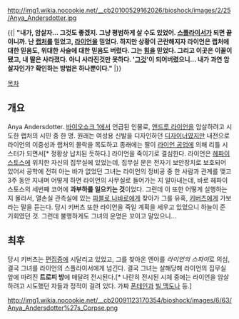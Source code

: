 http://img1.wikia.nocookie.net/__cb20100529162026/bioshock/images/2/25/Anya_Andersdotter.jpg

{{| '''"내가, 암살자... 그것도 좋겠지. 그냥 평범하게 살 수도 있었어. [[스플라이서]]가 되면 끝이니까. 난 [[랩처]]를 믿었고, [[앤드루 라이언|라이언]]을 믿었다. 하지만 상황이 곤란해지자 라이언은 랩처에 대한 믿음도, 위대한 사슬에 대한 믿음도 버렸다. 그는 [[힘]]을 믿었다. 그리고 이곳은 이꼴이 됐고, 내 딸은 사라졌다. 아니 사라진것만 못하다. '[[리틀 시스터|그것]]'이 되어버렸으니... 내가 과연 암살자인가? 확인하는 방법은 하나뿐이다."''' |}}

[[목차]]

== 개요 ==
Anya Andersdotter. [[바이오쇼크 1]]에서 언급된 인물로, [[앤드루 라이언]]을 암살하려고 시도한 랩처의 시민 중 한 명. 원래는 여성용 신발을 디자인하던 [[디자이너]]였지만 내전으로 라이언의 이중성과 랩처의 몰락을 목도하고 종래에는 딸이 [[라이언 공업]]에 의해 리틀 시스터가 되면서[* 정황상 납치된 듯하다.] 라이언을 죽이기로 결심한다. 라이언은 [[헤파이스토스]]에 위치한 자신의 집무실에 있었는데, 집무실 문은 전자기 보안장치로 보호되어 있어서 공학에 전혀 아는 바가 없었던 그녀는 라이언의 정비공 중 한 사람과 관계를 맺고 3주 동안 지내며 어떻게 하면 라이언의 사무실로 들어가는 지 알아내는데, 바로 헤파이스토스의 세번째 코어에 '''과부하를 일으키는 것'''이었다. 그런데 이 또한 어떻게 실행하는 지 몰라서, 열손실 관측실에 있는 [[파블로 나바로]]에게 찾아가 그를 유혹, [[키버츠]]에게 가보라는 말을 듣는다. 당시 키버츠 또한 라이언을 죽일 계획을 세우고 있었으니 하늘이 준 기회였던 것. 그런데 불행하게도 그녀의 운명은 꼬이고 말았으니...

== 최후 ==
당시 키버츠는 [[편집증]]에 시달리고 있었고, 그를 찾아온 엔야를 ''라이언의 스파이''로 의심, 결국 그녀를 라이언의 스플라이서에게 넘긴다. 결국 그녀는 살해당해 라이언의 집무실 앞에 마려진 '''트로피 방'''에 매달려 전시된다.[* 나란히 전시된 시체 중에는 라이언을 암살하려고 시도했던 자들과 정적이 걸려 있다. 가짜 [[폰테인]]과 [[빌 맥도나]] 등.]

http://img1.wikia.nocookie.net/__cb20091123170354/bioshock/images/6/63/Anya_Andersdotter%27s_Corpse.png
